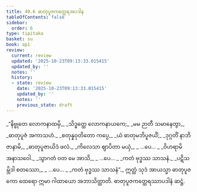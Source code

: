 ```yaml
---
title: 49.6 ဓာတုပူဇကတ္ထေရအပဒါန
tableOfContents: false
sidebar:
  order: 6
type: tipitaka
basket: su
book: ap1
review:
  current: review
  updated: '2025-10-23T09:13:33.015415'
  updated_by: ''
  notes: ''
  history:
  - state: review
    date: '2025-10-23T09:13:33.015415'
    updated_by: ''
    notes: ''
    previous_state: draft
---
```



<ReviewStatus review={frontmatter.review} showDetails={true} />

<HypothesisAnnotation frontmatter={frontmatter} />

<DynamicBreadcrumb />

<Division number="106" book="ap1" e="ch" v="20" p="437">

<Paragraph number="6301" type="verses" book="ap1">
_“နိဗ္ဗုတေ လောကနာထမှိ,_  
_သိဒ္ဓတ္ထေ လောကနာယကေ;_  
_မမ ဉာတီ သမာနေတွာ,_  
_ဓာတုပူဇံ အကာသဟံ._  

</Paragraph>

</Division>
<Division number="107" book="ap1" e="ch" v="20" p="438">

<Paragraph number="6302" type="verses" book="ap1">
_စတုန္နဝုတိတော ကပ္ပေ,_  
_ယံ ဓာတုမဘိပူဇယိံ;_  
_ဒုဂ္ဂတိံ နာဘိဇာနာမိ,_  
_ဓာတုပူဇာယိဒံ ဖလံ._  

</Paragraph>

</Division>
<Division number="108" book="ap1" e="ch" v="20" p="438">

<Paragraph number="6303" type="verses" book="ap1">
_ကိလေသာ ဈာပိတာ မယှံ,_  
_ …ပေ… _  
_ဝိဟရာမိ အနာသဝေါ._  

</Paragraph>

</Division>
<Division number="109" book="ap1" e="ch" v="20" p="438">

<Paragraph number="6304" type="verses" book="ap1">
_သွာဂတံ ဝတ မေ အာသိ,_  
_ …ပေ… _  
_ကတံ ဗုဒ္ဓဿ သာသနံ._  

</Paragraph>

</Division>
<Division number="110" book="ap1" e="ch" v="20" p="438">

<Paragraph number="6305" type="verses" book="ap1">
_ပဋိသမ္ဘိဒါ စတဿော,_  
_ …ပေ… _  
_ကတံ ဗုဒ္ဓဿ သာသနံ”._  

</Paragraph>

<Paragraph number="6306" book="ap1">
ဣတ္ထံ သုဒံ အာယသ္မာ ဓာတုပူဇကော ထေရော ဣမာ ဂါထာယော အဘာသိတ္ထာတိ.

</Paragraph>
</Division>

<Paragraph number="6307" type="center" book="ap1">
ဓာတုပူဇကတ္ထေရဿာပဒါနံ ဆဋ္ဌံ.
</Paragraph>